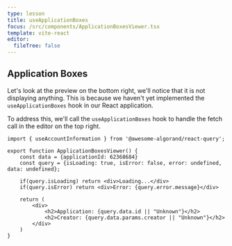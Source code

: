 ```yaml
---
type: lesson
title: useApplicationBoxes
focus: /src/components/ApplicationBoxesViewer.tsx
template: vite-react
editor:
  fileTree: false
---
```


## Application Boxes

Let's look at the preview on the bottom right, we'll notice that it is not displaying anything.
This is because we haven't yet implemented the `useApplicationBoxes` hook in our React application.

To address this, we'll call the `useApplicationBoxes` hook to handle the fetch call in the editor on the top right.


```tsx add={5}
import { useAccountInformation } from '@awesome-algorand/react-query';

export function ApplicationBoxesViewer() {
    const data = {applicationId: 62368684}
    const query = {isLoading: true, isError: false, error: undefined, data: undefined};

    if(query.isLoading) return <div>Loading...</div>
    if(query.isError) return <div>Error: {query.error.message}</div>

    return (
        <div>
            <h2>Application: {query.data.id || "Unknown"}</h2>
            <h2>Creator: {query.data.params.creator || "Unknown"}</h2>
        </div>
    )
}
```

